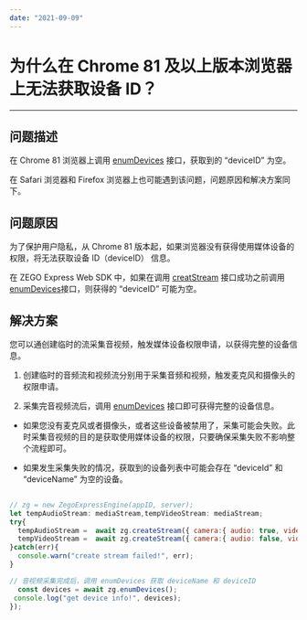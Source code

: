 ```yaml
---
date: "2021-09-09"
---
```

# 为什么在 Chrome 81 及以上版本浏览器上无法获取设备 ID？

- - -

## 问题描述

在 Chrome 81 浏览器上调用 [enumDevices](https://doc-zh.zego.im/article/api?doc=Express_Video_SDK_API~javascript_web~class~ZegoExpressEngine#enum-devices) 接口，获取到的 “deviceID” 为空。

<Note title="说明">



在 Safari 浏览器和 Firefox 浏览器上也可能遇到该问题，问题原因和解决方案同下。


</Note>




## 问题原因

为了保护用户隐私，从 Chrome 81 版本起，如果浏览器没有获得使用媒体设备的权限，将无法获取设备 ID（deviceID） 信息。

在 ZEGO Express Web SDK 中，如果在调用 [creatStream](https://doc-zh.zego.im/article/api?doc=Express_Video_SDK_API~javascript_web~class~ZegoExpressEngine#create-stream) 接口成功之前调用 [enumDevices](https://doc-zh.zego.im/article/api?doc=Express_Video_SDK_API~javascript_web~class~ZegoExpressEngine#enum-devices)接口，则获得的 “deviceID” 可能为空。


## 解决方案

您可以通创建临时的流采集音视频，触发媒体设备权限申请，以获得完整的设备信息。

1. 创建临时的音频流和视频流分别用于采集音频和视频，触发麦克风和摄像头的权限申请。

2. 采集完音视频流后，调用 [enumDevices](https://doc-zh.zego.im/article/api?doc=Express_Video_SDK_API~javascript_web~class~ZegoExpressEngine#enum-devices) 接口即可获得完整的设备信息。

<Warning title="注意">



- 如果您没有麦克风或者摄像头，或者这些设备被禁用了，采集可能会失败。此时采集音视频的目的是获取使用媒体设备的权限，只要确保采集失败不影响整个流程即可。

- 如果发生采集失败的情况，获取到的设备列表中可能会存在 “deviceId” 和 “deviceName” 为空的设备。


</Warning>




```javascript
 
// zg = new ZegoExpressEngine(appID, server);
let tempAudioStream: mediaStream,tempVideoStream: mediaStream;
try{
  tempAudioStream =  await zg.createStream({ camera:{ audio: true, video: false } });
  tempVideoStream =  await zg.createStream({ camera:{ audio: false, video: true } });
}catch(err){
  console.warn("create stream failed!", err);
}

// 音视频采集完成后，调用 enumDevices 获取 deviceName 和 deviceID
  const devices = await zg.enumDevices();
 console.log("get device info!", devices);
});

```
